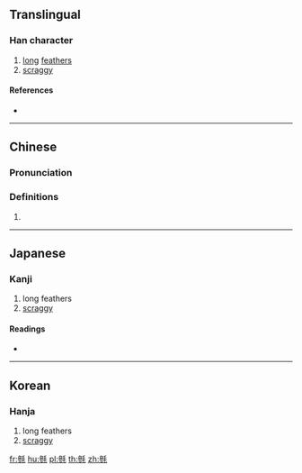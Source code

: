 {{also|毵}}
==Translingual==

===Han character===
{{Han char|rn=82|rad=毛|as=11|sn=15|four=22214|canj=IHHQU|ids=⿰參毛}}

# [[long]] [[feather]]s
# [[scraggy]]

====References====
* {{Han ref|kx=0595.370|dkj=16942|dj=0987.150|hdz=32005.130|uh=6BFF|ud=27647|bh=E5F7|bd=58871}}

----

==Chinese==
{{zh-forms|s=毵}}

===Pronunciation===
{{zh-pron
|m=sān
|c=saam1
|mc=y
|oc=y
|ma=
|cat=n,a
}}

===Definitions===
# {{rfdef|lang=zh}}

----

==Japanese==

===Kanji===
{{ja-kanji|grade=|rs=毛11}}

# long feathers
# [[scraggy]]

====Readings====
* {{ja-readings|on=[[さん]] (san)|kun=[[けがながい]] (keganagai)}}

----

==Korean==

===Hanja===
{{ko-hanja|hangeul=삼|eumhun=|rv=sam|mr=sam|y=sam}}

# long feathers
# [[scraggy]]

[[fr:毿]]
[[hu:毿]]
[[pl:毿]]
[[th:毿]]
[[zh:毿]]